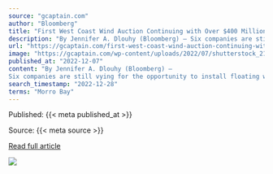 ```yaml
---
source: "gcaptain.com"
author: "Bloomberg"
title: "First West Coast Wind Auction Continuing with Over $400 Million in High Bids on First Day"
description: "By Jennifer A. Dlouhy (Bloomberg) — Six companies are still vying for the opportunity to install floating wind turbines off the California coast after offering $402.1 million for the tracts Tuesday...."
url: "https://gcaptain.com/first-west-coast-wind-auction-continuing-with-over-400-million-in-high-bids-on-first-day/"
image: "https://gcaptain.com/wp-content/uploads/2022/07/shutterstock_2179829399.jpg"
published_at: "2022-12-07"
content: "By Jennifer A. Dlouhy (Bloomberg) —
Six companies are still vying for the opportunity to install floating wind turbines off the California coast after offering $402.1 million for the tracts Tuesday.… [+3586 chars]"
search_timestamp: "2022-12-28"
terms: "Morro Bay"
---
```



Published: {{< meta published_at >}}


Source: {{< meta source >}}


[Read full article]({{< meta url >}})



![](`r rmarkdown::metadata$image[1]`)
